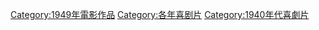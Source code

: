 [[Category:1949年電影作品|Category:1949年電影作品]]
[[Category:各年喜剧片|Category:各年喜剧片]]
[[Category:1940年代喜劇片|Category:1940年代喜劇片]]